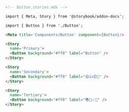 ```md
<!-- Button.stories.mdx -->

import { Meta, Story } from '@storybook/addon-docs';

import { Button } from './Button';

<Meta title='Components/Button' component={Button}/>

<Story
  name='Primary'>
  <Button background="#ff0" label="Button" />
</Story>

<Story
  name='Secondary'>
  <Button background="#ff0" label="😄👍😍💯" />
</Story>

<Story
  name='Tertiary'>
  <Button background="#ff0" label="📚📕📈🤓" />
</Story>
```
